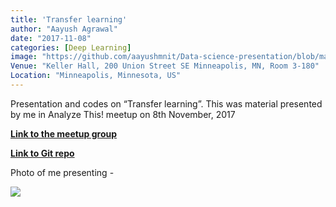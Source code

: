 ```yaml
---
title: 'Transfer learning'
author: "Aayush Agrawal"
date: "2017-11-08"
categories: [Deep Learning]
image: "https://github.com/aayushmnit/Data-science-presentation/blob/master/Transfer%20learning/5197d216-7627-4c9a-9421-81a9e0392364-original.jpeg?raw=true"
Venue: "Keller Hall, 200 Union Street SE Minneapolis, MN, Room 3-180"
Location: "Minneapolis, Minnesota, US"
---
```


Presentation and codes on "Transfer learning". This was material presented by me in Analyze This! meetup on 8th November, 2017

**[Link to the meetup group](https://www.meetup.com/AnalyzeThis/events/244177428/)**

**[Link to Git repo](https://github.com/aayushmnit/Data-science-presentation/tree/master/Transfer%20learning)**

Photo of me presenting -

<img src="https://github.com/aayushmnit/Data-science-presentation/blob/master/Transfer%20learning/5197d216-7627-4c9a-9421-81a9e0392364-original.jpeg?raw=true">
